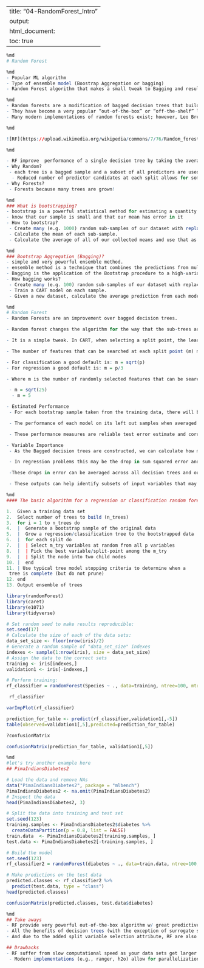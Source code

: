 
---
title: "04-RandomForest_Intro"
output:
  html_document:
    toc: true
---


```r
%md
# Random Forest
```


```r
%md
- Popular ML algorithm
- Type of ensemble model (Boostrap Aggregation or bagging)
- Random Forest algorithm that makes a small tweak to Bagging and results in a very powerful classifie
```


```r
%md
- Random forests are a modification of bagged decision trees that build a large collection of de-correlated trees to further improve predictive performance. 
- They have become a very popular “out-of-the-box” or “off-the-shelf” learning algorithm that enjoys good predictive performance with relatively little hyperparameter tuning. 
- Many modern implementations of random forests exist; however, Leo Breiman’s algorithm (Breiman 2001) has largely become the authoritative procedure. 
```


```r
%md

![RF](https://upload.wikimedia.org/wikipedia/commons/7/76/Random_forest_diagram_complete.png)

```


```r
%md

- RF improve  performance of a single decision tree by taking the average of many trees. ==> an ensemble method, or model averaging approach.
- Why Random?   
 - each tree is a bagged sample and a subset of all predictors are used as candidates at each split (not all predictors like single decision trees)
  - Reduced number of predictor candidates at each split allows for something other than the best split to be the top split, thus growing many different looking trees - this "decorrelates" the trees.
- Why Forests?   
 - Forests because many trees are grown!

```


```r
%md
### What is bootstrapping?
- bootstrap is a powerful statistical method for estimating a quantity from a data sample
- know that our sample is small and that our mean has error in it
- How to bootstrap?
 - Create many (e.g. 1000) random sub-samples of our dataset with replacement (meaning we can select the same value multiple times).
 - Calculate the mean of each sub-sample.
 - Calculate the average of all of our collected means and use that as our estimated mean for the data.
```


```r
%md
### Bootstrap Aggregation (Bagging)?
- simple and very powerful ensemble method.
- ensemble method is a technique that combines the predictions from multiple machine learning algorithms together to make more accurate predictions than any individual model
- Bagging is the application of the Bootstrap procedure to a high-variance machine learning algorithm
- How bagging works?
 - Create many (e.g. 100) random sub-samples of our dataset with replacement.
 - Train a CART model on each sample.
 - Given a new dataset, calculate the average prediction from each model.
```


```r
%md
# Random Forest
- Random Forests are an improvement over bagged decision trees.

- Random forest changes the algorithm for the way that the sub-trees are learned so that the resulting predictions from all of the subtrees have less correlation.

- It is a simple tweak. In CART, when selecting a split point, the learning algorithm is allowed to look through all variables and all variable values in order to select the most optimal split-point. The random forest algorithm changes this procedure so that the learning algorithm is limited to a random sample of features of which to search.

- The number of features that can be searched at each split point (m) must be specified as a parameter to the algorithm. You can try different values and tune it using cross validation.

- For classification a good default is: m = sqrt(p)
- For regression a good default is: m = p/3

- Where m is the number of randomly selected features that can be searched at a split point and p is the number of input variables. For example, if a dataset had 25 input variables for a classification problem, then:

 - m = sqrt(25)
  - m = 5

- Estimated Performance
 - For each bootstrap sample taken from the training data, there will be samples left behind that were not included. These samples are called Out-Of-Bag samples or OOB.

 - The performance of each model on its left out samples when averaged can provide an estimated accuracy of the bagged models. This estimated performance is often called the OOB estimate of performance.

 - These performance measures are reliable test error estimate and correlate well with cross validation estimates.

- Variable Importance
 - As the Bagged decision trees are constructed, we can calculate how much the error function drops for a variable at each split point.

 - In regression problems this may be the drop in sum squared error and in classification this might be the Gini score.

 -These drops in error can be averaged across all decision trees and output to provide an estimate of the importance of each input variable. The greater the drop when the variable was chosen, the greater the importance.

 - These outputs can help identify subsets of input variables that may be most or least relevant to the problem and suggest at possible feature selection experiments you could perform where some features are removed from the dataset.
```


```r
%md
#### The basic algorithm for a regression or classification random forest can be generalized as follows:

1.  Given a training data set
2.  Select number of trees to build (n_trees)
3.  for i = 1 to n_trees do
4.  |  Generate a bootstrap sample of the original data
5.  |  Grow a regression/classification tree to the bootstrapped data
6.  |  for each split do
7.  |  | Select m_try variables at random from all p variables
8.  |  | Pick the best variable/split-point among the m_try
9.  |  | Split the node into two child nodes
10. |  end
11. | Use typical tree model stopping criteria to determine when a 
 tree is complete (but do not prune)
12. end
13. Output ensemble of trees 
```


```r
library(randomForest)
library(caret)
library(e1071)
library(tidyverse)
```


```r
# Set random seed to make results reproducible:
set.seed(17)
# Calculate the size of each of the data sets:
data_set_size <- floor(nrow(iris)/2)
# Generate a random sample of "data_set_size" indexes
indexes <- sample(1:nrow(iris), size = data_set_size)
# Assign the data to the correct sets
training <- iris[indexes,]
validation1 <- iris[-indexes,]
```


```r
# Perform training:
rf_classifier = randomForest(Species ~ ., data=training, ntree=100, mtry=2, importance=TRUE)
```


```r
 rf_classifier
```


```r
varImpPlot(rf_classifier)
```


```r
prediction_for_table <- predict(rf_classifier,validation1[,-5])
table(observed=validation1[,5],predicted=prediction_for_table)
```


```r
?confusionMatrix
```


```r
confusionMatrix(prediction_for_table, validation1[,5])
```


```r
%md
#let's try another example here
## PimaIndiansDiabetes2
```


```r
# Load the data and remove NAs
data("PimaIndiansDiabetes2", package = "mlbench")
PimaIndiansDiabetes2 <- na.omit(PimaIndiansDiabetes2)
# Inspect the data
head(PimaIndiansDiabetes2, 3)
```


```r
# Split the data into training and test set
set.seed(123)
training.samples <- PimaIndiansDiabetes2$diabetes %>% 
  createDataPartition(p = 0.8, list = FALSE)
train.data  <- PimaIndiansDiabetes2[training.samples, ]
test.data <- PimaIndiansDiabetes2[-training.samples, ]
```


```r
# Build the model
set.seed(123)
rf_classifier2 = randomForest(diabetes ~ ., data=train.data, ntree=100, mtry=2, importance=TRUE)
```


```r
# Make predictions on the test data
predicted.classes <- rf_classifier2 %>% 
  predict(test.data, type = "class")
head(predicted.classes)
```


```r
confusionMatrix(predicted.classes, test.data$diabetes)
```


```r
%md
## Take aways
- RF provide very powerful out-of-the-box algorithm w/ great predictive accuracy. 
- All the benefits of decision trees (with the exception of surrogate splits) and bagging but greatly reduce instability and between-tree correlation. 
- And due to the added split variable selection attribute, RF are also faster than bagging as they have a smaller feature search space at each tree split. 

## Drawbacks
- RF suffer from slow computational speed as your data sets get larger but, similar to bagging, the algorithm is built upon independent steps.
 - Modern implementations (e.g., ranger, h2o) allow for parallelization.
```


